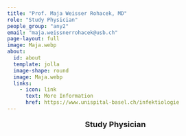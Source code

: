 ```yaml
---
title: "Prof. Maja Weisser Rohacek, MD"
role: "Study Physician"
people_group: "any2"
email: "maja.weissnerrohacek@usb.ch"
page-layout: full
image: Maja.webp
about: 
  id: about
  template: jolla
  image-shape: round
  image: Maja.webp
  links:
    - icon: link
      text: More Information
      href: https://www.unispital-basel.ch/infektiologie
---
```


<div style="text-align: center;">
  <p style="font-size: 18px; font-weight: bold;">Study Physician</p>
</div>
